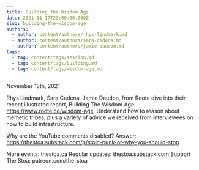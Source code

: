 ```yaml
---
title: Building the Wisdom Age
date: 2021-11-17T23:00:00.000Z
slug: building-the-wisdom-age
authors:
  - author: content/authors/rhys-lindmark.md
  - author: content/authors/sara-cadena.md
  - author: content/authors/jamie-daudon.md
tags:
  - tag: content/tags/session.md
  - tag: content/tags/building.md
  - tag: content/tags/wisdom-age.md
---
```


November 18th, 2021

Rhys Lindmark, Sara Cadena, Jamie Daudon, from Roote dive into their recent illustrated report, Building The Wisdom Age: https://www.roote.co/wisdom-age. Understand how to reason about memetic tribes, plus a variety of advice we received from interviewees on how to build infrastructure.

Why are the YouTube comments disabled? Answer: https://thestoa.substack.com/p/stoic-punk-or-why-you-should-stop

More events: thestoa.ca
Regular updates: thestoa.substack.com
Support The Stoa: patreon.com/the_stoa
